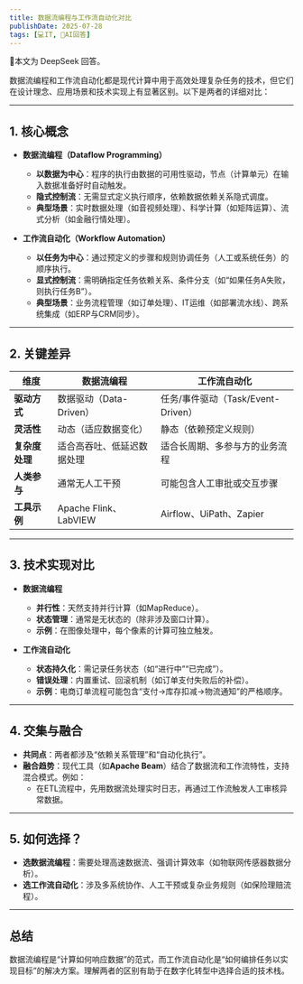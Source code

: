 ```yaml
---
title: 数据流编程与工作流自动化对比
publishDate: 2025-07-28
tags: [💻IT, 🤖AI回答]
---
```



<Aside type="caution" title="🤖AI警告">🤖本文为 DeepSeek 回答。</Aside>

数据流编程和工作流自动化都是现代计算中用于高效处理复杂任务的技术，但它们在设计理念、应用场景和技术实现上有显著区别。以下是两者的详细对比：

---

## **1. 核心概念**

- **数据流编程（Dataflow Programming）**
  - **以数据为中心**：程序的执行由数据的可用性驱动，节点（计算单元）在输入数据准备好时自动触发。
  - **隐式控制流**：无需显式定义执行顺序，依赖数据依赖关系隐式调度。
  - **典型场景**：实时数据处理（如音视频处理）、科学计算（如矩阵运算）、流式分析（如金融行情处理）。

- **工作流自动化（Workflow Automation）**
  - **以任务为中心**：通过预定义的步骤和规则协调任务（人工或系统任务）的顺序执行。
  - **显式控制流**：需明确指定任务依赖关系、条件分支（如“如果任务A失败，则执行任务B”）。
  - **典型场景**：业务流程管理（如订单处理）、IT运维（如部署流水线）、跨系统集成（如ERP与CRM同步）。

---

## **2. 关键差异**

| **维度**         | **数据流编程**                | **工作流自动化**               |
|------------------|-------------------------------|-------------------------------|
| **驱动方式**     | 数据驱动（Data-Driven）       | 任务/事件驱动（Task/Event-Driven） |
| **灵活性**       | 动态（适应数据变化）          | 静态（依赖预定义规则）         |
| **复杂度处理**   | 适合高吞吐、低延迟数据处理   | 适合长周期、多参与方的业务流程 |
| **人类参与**     | 通常无人工干预               | 可能包含人工审批或交互步骤     |
| **工具示例**     | Apache Flink、LabVIEW        | Airflow、UiPath、Zapier       |

---

## **3. 技术实现对比**

- **数据流编程**
  - **并行性**：天然支持并行计算（如MapReduce）。
  - **状态管理**：通常是无状态的（除非涉及窗口计算）。
  - **示例**：在图像处理中，每个像素的计算可独立触发。

- **工作流自动化**
  - **状态持久化**：需记录任务状态（如“进行中”“已完成”）。
  - **错误处理**：内置重试、回滚机制（如订单支付失败后的补偿）。
  - **示例**：电商订单流程可能包含“支付→库存扣减→物流通知”的严格顺序。

---

## **4. 交集与融合**

- **共同点**：两者都涉及“依赖关系管理”和“自动化执行”。
- **融合趋势**：现代工具（如**Apache Beam**）结合了数据流和工作流特性，支持混合模式。例如：
  - 在ETL流程中，先用数据流处理实时日志，再通过工作流触发人工审核异常数据。

---

## **5. 如何选择？**

- **选数据流编程**：需要处理高速数据流、强调计算效率（如物联网传感器数据分析）。
- **选工作流自动化**：涉及多系统协作、人工干预或复杂业务规则（如保险理赔流程）。

---

## **总结**

数据流编程是“计算如何响应数据”的范式，而工作流自动化是“如何编排任务以实现目标”的解决方案。理解两者的区别有助于在数字化转型中选择合适的技术栈。
